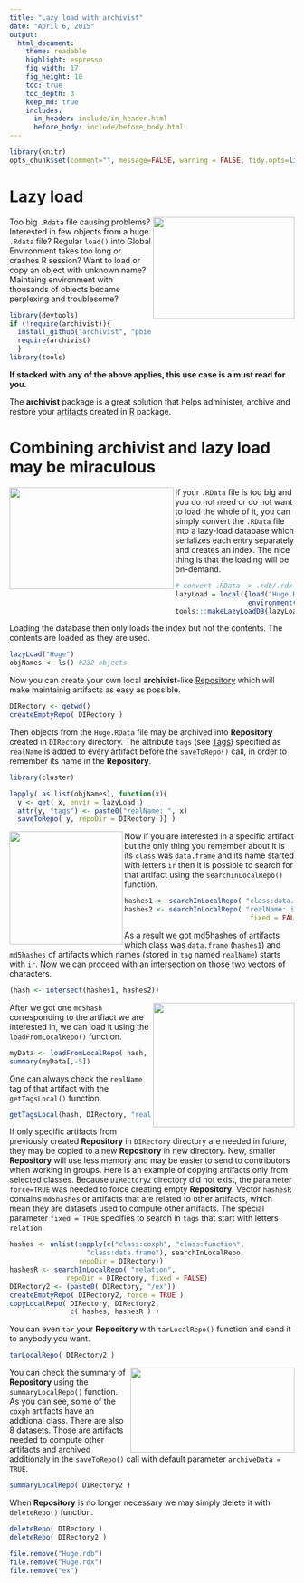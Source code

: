 ```yaml
---
title: "Lazy load with archivist"
date: "April 6, 2015"
output:
  html_document:
    theme: readable
    highlight: espresso
    fig_width: 17
    fig_height: 10
    toc: true
    toc_depth: 3
    keep_md: true
    includes:
      in_header: include/in_header.html
      before_body: include/before_body.html
--- 
```

```r
library(knitr)
opts_chunk$set(comment="", message=FALSE, warning = FALSE, tidy.opts=list(keep.blank.line=TRUE, width.cutoff=150),options(width=150), cache=TRUE)
```

# Lazy load

<img src="fig111.jpg" width="250px" height="180px" align="right" />
Too big `.Rdata` file causing problems? Interested in few objects from a huge `.Rdata` file?
Regular `load()` into Global Environment takes too long or crashes R session? Want to load or copy an object with unknown name? Maintaing environment with thousands of objects became perplexing and troublesome?
```r
library(devtools)
if (!require(archivist)){
  install_github("archivist", "pbiecek")
  require(archivist)
  }
library(tools)
```
**If stacked with any of the above applies, this use case is a must read for you.**

The **archivist** package is a great solution that helps administer, archive and restore your [artifacts](https://github.com/pbiecek/archivist/wiki) created in [R](http://cran.r-project.org/) package.


# Combining **archivist** and lazy load may be miraculous

<img src="fig3.jpg" width="290px" height="180px" align="left" /> If your `.RData` file is too big and you do not need or do not want to load the whole of it, you can simply convert the `.RData` file into a lazy-load database which serializes each entry separately and creates an index. The nice thing is that the loading will be on-demand.

````r
# convert .RData -> .rdb/.rdx
lazyLoad = local({load("Huge.RData"); 
                  environment()})
tools:::makeLazyLoadDB(lazyLoad, "Huge")
````

Loading the database then only loads the index but not the contents. The contents are loaded as they are used.
````r
lazyLoad("Huge")
objNames <- ls() #232 objects
````

Now you can create your own local **archivist**-like [Repository](https://github.com/pbiecek/archivist/wiki/archivist-package-Repository) which will make maintainig artifacts as easy as possible.
```r
DIRectory <- getwd()
createEmptyRepo( DIRectory )
```
Then objects from the `Huge.RData` file may be archived into **Repository** created in `DIRectory` directory. The attribute `tags` (see [Tags](https://github.com/pbiecek/archivist/wiki/archivist-package---Tags)) specified as `realName` is added to every  artifact before the `saveToRepo()` call, in order to remember its name in the **Repository**.
```r
library(cluster)
```

```r
lapply( as.list(objNames), function(x){
  y <- get( x, envir = lazyLoad )
  attr(y, "tags") <- paste0("realName: ", x)
  saveToRepo( y, repoDir = DIRectory )} )
```

<img src="fig22.jpg" width="200px" height="200px" align="left" /> Now if you are interested in a specific artifact but the only thing you remember about it is its `class` was `data.frame` and its name started with letters `ir` then it is possible to search for that artifact using the `searchInLocalRepo()` function. 
```r
hashes1 <- searchInLocalRepo( "class:data.frame", DIRectory)
hashes2 <- searchInLocalRepo( "realName: ir", DIRectory, 
                               fixed = FALSE)
```
As a result we got [md5hashes](https://github.com/pbiecek/archivist/wiki/archivist-package-md5hash) of artifacts which class was `data.frame` (`hashes1`) and `md5hashes` of artifacts which names (stored in `tag` named `realName`) starts with `ir`. Now we can proceed with an intersection on those two vectors of characters.
```r
(hash <- intersect(hashes1, hashes2))
```
<img src="fig5.jpg" width="250px" height="220px" align="right" /> After we got one `md5hash` corresponding to the artfiact we are interested in, we can load it using the `loadFromLocalRepo()` function.
```r
myData <- loadFromLocalRepo( hash, DIRectory, value = TRUE )
summary(myData[,-5])
```
One can always check the `realName` tag of that artifact with the `getTagsLocal()` function.
```r
getTagsLocal(hash, DIRectory, "realName")
```
If only specific artifacts from previously created **Repository** in `DIRectory` directory are needed in future, they may be copied to a new **Repository** in new directory. New, smaller **Repository** will use less memory and may be easier to send to contributors when working in groups. Here is an example of copying artifacts only from selected classes. Because `DIRectory2` directory did not exist, the parameter `force=TRUE` was needed to force creating empty **Repository**. Vector `hashesR` contains `md5hashes` or artifacts that are related to other artifacts, which mean they are datasets used to compute other artifacts. The special parameter `fixed = TRUE` specifies to search in `tags` that start with letters `relation`.
```r
hashes <- unlist(sapply(c("class:coxph", "class:function",
                   "class:data.frame"), searchInLocalRepo, 
                 repoDir = DIRectory))
hashesR <- searchInLocalRepo( "relation", 
              repoDir = DIRectory, fixed = FALSE)
DIRectory2 <- (paste0( DIRectory, "/ex"))
createEmptyRepo( DIRectory2, force = TRUE )
copyLocalRepo( DIRectory, DIRectory2, 
               c( hashes, hashesR ) )
```

 You can even `tar` your **Repository** with `tarLocalRepo()` function and send it to anybody you want.
```r
tarLocalRepo( DIRectory2 )
```

<img src="fig4.jpg" width="290px" height="150px" align="right" /> You can check the summary of **Repository** using the `summaryLocalRepo()` function. As you can see, some of the `coxph` artifacts have an addtional class. There are also 8 datasets. Those are artifacts needed to compute other artifacts and archived additionaly in the `saveToRepo()` call with default parameter `archiveData = TRUE`.
```r
summaryLocalRepo( DIRectory2 )
```
When **Repository** is no longer necessary we may simply delete it with `deleteRepo()` function.

```r
deleteRepo( DIRectory )
deleteRepo( DIRectory2 )
```
```r
file.remove("Huge.rdb")
file.remove("Huge.rdx")
file.remove("ex")
```





